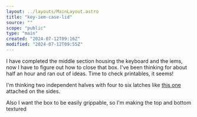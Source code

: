 ```yaml
---
layout: ../layouts/MainLayout.astro
title: "key-iem-case-lid"
source: ""
scope: "public"
type: "main"
created: "2024-07-12T09:16Z"
modified: "2024-07-12T09:55Z"
---
```


I have completed the middle section housing the keyboard and the iems, now I have to figure out how to close that box. I've been thinking for about half an hour and ran out of ideas. Time to check printables, it seems!

I'm thinking two independent halves with four to six latches like [this one](https://www.printables.com/model/189696-draw-latch) attached on the sides.

Also I want the box to be easily grippable, so I'm making the top and bottom textured